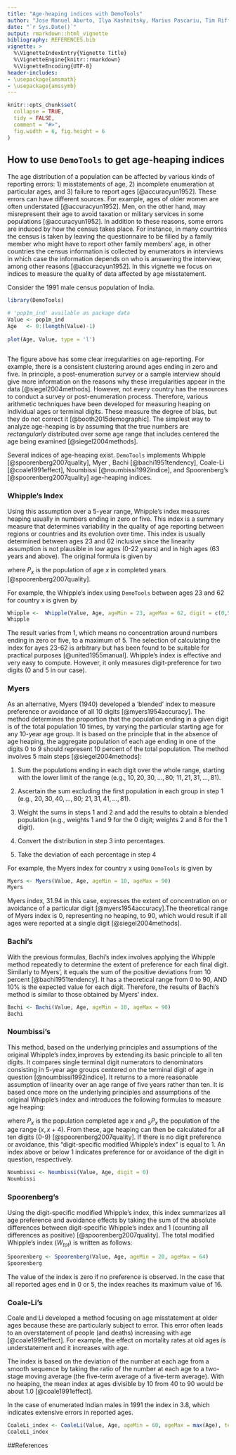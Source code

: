 ```yaml
---
title: "Age-heaping indices with DemoTools"
author: "Jose Manuel Aburto, Ilya Kashnitsky, Marius Pascariu, Tim Riffe"
date: "`r Sys.Date()`"
output: rmarkdown::html_vignette
bibliography: REFERENCES.bib
vignette: >
  %\VignetteIndexEntry{Vignette Title}
  %\VignetteEngine{knitr::rmarkdown}
  %\VignetteEncoding{UTF-8}
header-includes:
- \usepackage{amsmath}
- \usepackage{amssymb}
---
```



```r
knitr::opts_chunk$set(
  collapse = TRUE,
  tidy = FALSE,
  comment = "#>",
  fig.width = 6, fig.height = 6
)
```

## How to use `DemoTools` to get age-heaping indices

The age distribution of a population can be affected by various kinds of reporting errors: 1) misstatements of age, 2) incomplete enumeration at particular ages, and 3) failure to report ages [@accuracyun1952]. These errors can have different sources. For example, ages of older women are often understated [@accuracyun1952]. Men, on the other hand, may misrepresent their age to avoid taxation or military services in some populations [@accuracyun1952]. In addition to these reasons, some errors are induced by how the census takes place. For instance, in many countries the census is taken by leaving the questionnaire to be filled by a family member who might have to report other family members' age, in other countries the census information is collected by enumerators in interviews in which case the information depends on who is answering the interview, among other reasons [@accuracyun1952]. In this vignette we focus on indices to measure the quality of data affected by age misstatement. 

Consider the 1991 male census population of India.
```r
library(DemoTools)

# 'pop1m_ind' available as package data
Value <- pop1m_ind
Age   <- 0:(length(Value)-1)
  
plot(Age, Value, type = 'l')  
  
```

The figure above has some clear irregularities on age-reporting. For example, there is a consistent clustering around ages ending in zero and five. In principle, a post-enumeration survey or a sample interview should give more information on the reasons why these irregularities appear in the data [@siegel2004methods]. However, not every country has the resources to conduct a survey or post-enumeration process. Therefore, various arithmetic techniques have been developed for measuring heaping on individual ages or terminal digits. These measure the degree of bias, but they do not correct it [@booth2015demographic]. The simplest way to analyze age-heaping is by assuming that the true numbers are *rectangularly* distributed over some age range that includes centered the age being examined [@siegel2004methods].

Several indices of age-heaping exist. `DemoTools` implements Whipple [@spoorenberg2007quality], Myer , Bachi [@bachi1951tendency], Coale-Li [@coale1991effect], Noumbissi [@noumbissi1992indice], and Spoorenberg's [@spoorenberg2007quality] age-heaping indices.



### Whipple's Index
Using this assumption over a 5-year range, Whipple's index measures heaping usually in numbers ending in zero or five. This index is a summary measure that determines variability in the quality of age reporting between regions or countries and its evolution over time. This index is usually determined between ages 23 and 62 inclusive since the linearity assumption is not plausible in low ages (0-22 years) and in high ages (63 years and above). The original formula is given by

\begin{equation}
\label{eq:Whipple}
W=5\frac{P_{25}+P_{30}+P_{35}+\dots+P_{60}}{P_{23}+P_{24}+\dots+P_{61}+P_{62}},
\end{equation}

where $P_x$ is the population of age $x$ in completed years [@spoorenberg2007quality].

For example, the Whipple's index using `DemoTools` between ages 23 and 62 for country x is given by

```r
Whipple <-  Whipple(Value, Age, ageMin = 23, ageMax = 62, digit = c(0,5))
Whipple
```

The result varies from 1, which means no concentration around numbers ending in zero or five, to a maximum of 5. The selection of calculating the index for ayes 23-62 is arbitrary but has been found to be suitable for practical purposes [@united1955manual]. Whipple's index is effective and very easy to compute. However, it only measures digit-preference for two digits (0 and 5 in our case).



### Myers 
 As an alternative, Myers (1940) developed a 'blended' index to measure preference or avoidance of all 10 digits [@myers1954accuracy]. The method determines the proportion that the population ending in a given digit is of the total population 10 times, by varying the particular starting age for any 10-year age group. It is based on the principle that in the absence of age heaping, the aggregate population of each age ending in one of the digits 0 to 9 should represent 10 percent of the total population. The method involves 5 main steps  [@siegel2004methods]:
 
 1. Sum the populations ending in each digit over the whole range, starting with the lower limit of the range (e.g., $10, 20, 30,\dots ,80$; $11, 21, 31,\dots , 81$).

 2. Ascertain the sum excluding the first population in each group in step 1 (e.g., $20, 30, 40, \dots,80$; $21, 31, 41,\dots, 81$).

 3. Weight the sums in steps 1 and 2 and add the results to obtain a blended population (e.g., weights 1 and 9 for the 0 digit; weights 2 and 8 for the 1 digit).
 
 4. Convert the distribution in step 3 into percentages.
 
 5. Take the deviation of each percentage in step 4
 
 For example, the Myers index for country x using `DemoTools` is given by
```r
Myers <- Myers(Value, Age, ageMin = 10, ageMax = 90) 
Myers

```
Myers index, 31.94 in this case, expresses the extent of concentration on or avoidance of a particular digit [@myers1954accuracy].The theoretical range of Myers
index is 0, representing no heaping, to 90, which would result if all ages were reported at a single digit [@siegel2004methods].


### Bachi's

With the previous formulas, Bachi's index involves applying the Whipple method repeatedly to determine the extent of preference for each final digit. Similarly to Myers', it equals the sum of the positive deviations from 10 percent [@bachi1951tendency]. It has a theoretical range from 0 to 90, AND 10% is the expected value for each digit. Therefore, the results of Bachi's method is similar to those obtained by Myers' index.

```r
Bachi <- Bachi(Value, Age, ageMin = 10, ageMax = 90)
Bachi
```


### Noumbissi's

This method, based on the underlying principles and assumptions of the original Whipple's index,improves by extending its basic principle to all ten digits. It compares single terminal digit numerators to denominators  consisting in 5-year age groups centered on the terminal digit of age in question [@noumbissi1992indice]. It returns to a more reasonable assumption of linearity over an age range of five years rather than ten. It is based once more on the underlying principles and assumptions of the original Whipple's index and introduces the following formulas to measure age heaping:

\begin{align}
\label{eq:Noumbussi}
W_0 =5\frac{P_{30}+P_{40}+P_{50}+P_{60}}{_5P_{28}+\, _5P_{38}+\, _5P_{48}+\, _5P_{58}} \\
W_5 =5\frac{P_{25}+P_{35}+P_{45}+P_{55}}{_5P_{23}+\, _5P_{33}+\, _5P_{43}+\, _5P_{53}} \\
\end{align}

where $P_x$ is the population completed age $x$ and $_5P_x$ the population of the age range $(x,x+4)$. From these, age heaping can then be calculated for all ten digits (0-9) [@spoorenberg2007quality]. If there is no digit preference or avoidance, this "digit-specific modified Whipple's index" is equal to 1. An index above or below 1 indicates preference for or avoidance of the digit in question, respectively.


```r
Noumbissi <- Noumbissi(Value, Age, digit = 0) 
Noumbissi
```


### Spoorenberg's

Using the digit-specific modified Whipple's index, this index summarizes all age preference and avoidance effects by taking the sum of the absolute differences between digit-specific Whipple's index and 1 (counting all differences as positive) [@spoorenberg2007quality]. The total modified Whipple's index ($W_{tot}$) is written as follows:

\begin{equation}
W_{tot} = \sum_{i=0}^9(|W_i - 1|)
\end{equation}


```r
Spoorenberg <- Spoorenberg(Value, Age, ageMin = 20, ageMax = 64)
Spoorenberg
```

The value of the index is zero if no preference is observed. In the case that all reported ages end in 0 or 5, the index reaches its maximum value of 16.

### Coale-Li's 

Coale and Li developed a method focusing on age misstatement at older ages because these are particularly subject to error. This error often leads to an overstatement of people (and deaths) increasing with age [@coale1991effect]. For example, the effect on mortality rates at old ages is understatement and it increases with age.

The index is based on  the deviation of the number at each age from a smooth sequence by taking the ratio of the number at each age to a two-stage moving average (the five-term average of a five-term average). With no heaping, the mean index at ages divisible by 10 from 40 to 90 would be about 1.0 [@coale1991effect]. 

In the case of enumerated Indian males in 1991 the index in 3.8, which indicates extensive errors in reported ages.

```r
CoaleLi_index <- CoaleLi(Value, Age, ageMin = 60, ageMax = max(Age), terms = 5, digit = 0)
CoaleLi_index
```


##References
